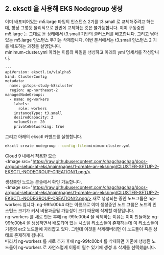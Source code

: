 ## 2. eksctl 을 사용해 EKS Nodegroup 생성


이미 배포되어있는 m5.large 타입의 인스턴스 2기를 t3.small 로 교체해주려고 하는데, 항상 그렇듯 물리적으로 한번에 교체하는 것은 불가능합니다. 이미 구동중인 m5.large 는 그대로 둔 상태에서 t3.small 기반의 클러스터를 배포합니다. 그리고 남아있는 m5.large 인스턴스 두기는 삭제합니다. 이번 문서에서는 t3.small 인스턴스 2 기를 배포하는 과정을 설명합니다.  
minimum-cluster.yml 이라는 이름의 파일을 생성하고 아래의 yml 명세서를 작성합니다.  


```bash filename="minimal-cluster.yaml" {3} copy
---
apiVersion: eksctl.io/v1alpha5
kind: ClusterConfig
metadata:
  name: gitops-study-k8scluster
  region: ap-northeast-2
managedNodeGroups:
  - name: ng-workers
    labels:
      role: workers
    instanceType: t3.small
    desiredCapacity: 2
    volumeSize: 20
    privateNetworking: true
```
  

그리고 아래의 eksctl 커맨드를 실행합니다.  
```bash filename="terminal" {3} copy
eksctl create nodegroup --config-file=minimum-cluster.yml
```
  

Cloud 9 내에서 적용한 모습  
<Image src="https://raw.githubusercontent.com/chagchagchag/docs-argocd-setup-at-eks/main/pages/1-create-an-eks/img/CLUSTER-SETUP-2-EKSCTL-NODEGROUP-CREATION/1.png/>
  

생성중인 노드는 콘솔에서 확인 가능합니다.  
<Image src="https://raw.githubusercontent.com/chagchagchag/docs-argocd-setup-at-eks/main/pages/1-create-an-eks/img/CLUSTER-SETUP-2-EKSCTL-NODEGROUP-CREATION/2.png/>
새로 생성되는 중인 노드그룹은 ng-workers 입니다. ng-99fc00b4 라는 이름으로 이미 생성중인 노드 그룹은 노드의 인스턴스 크기가 커서 비용과금될 가능성이 크기 때문에 삭제할 예정입니다.  
ng-workers 를 새로 만든 후에 ng-99fc00b4 을 삭제하는 이유는 이미 만들어둔 ng-99fc00b4 을 생성하면서 배포되어 있는 시스템 리소스들이 존재하는데 이 리소스들이 기존의 ec2 노드들에 자리잡고 있다. 그런데 이것을 삭제해버리면 이 노드들이 죽은 상태로 존재하게 됩니다.  
따라서 ng-workers 를 새로 추가 후에 ng-99fc00b4 를 삭제하면 기존에 생성된 노드들이 ng-workers 로 자연스럽게 이동이 될수 있기에 생성 후 삭제를 선택했습니다.  
  
